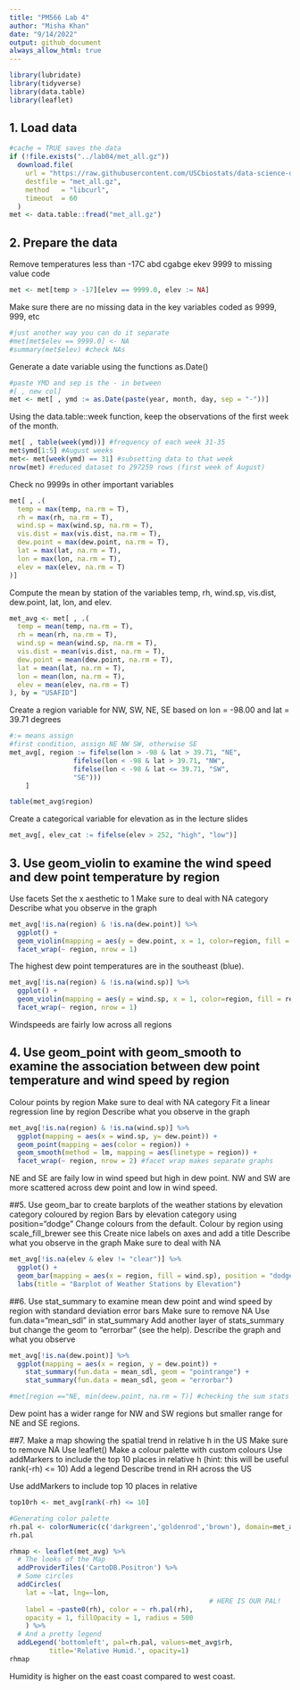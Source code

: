 ```yaml
---
title: "PM566 Lab 4"
author: "Misha Khan"
date: "9/14/2022"
output: github_document
always_allow_html: true
---
```

```r
library(lubridate)
library(tidyverse)
library(data.table)
library(leaflet)
```
  
 
## 1. Load data
```r
#cache = TRUE saves the data
if (!file.exists("../lab04/met_all.gz"))
  download.file(
    url = "https://raw.githubusercontent.com/USCbiostats/data-science-data/master/02_met/met_all.gz",
    destfile = "met_all.gz",
    method   = "libcurl",
    timeout  = 60
  )
met <- data.table::fread("met_all.gz")
```

## 2. Prepare the data

Remove temperatures less than -17C abd cgabge ekev 9999 to missing value code
```r
met <- met[temp > -17][elev == 9999.0, elev := NA]
```

Make sure there are no missing data in the key variables coded as 9999, 999, etc
```r
#just another way you can do it separate
#met[met$elev == 9999.0] <- NA
#summary(met$elev) #check NAs
```

Generate a date variable using the functions as.Date()
```r
#paste YMD and sep is the - in between
#[ , new col]
met <- met[ , ymd := as.Date(paste(year, month, day, sep = "-"))]
```

Using the data.table::week function, keep the observations of the first week of the month.
```r
met[ , table(week(ymd))] #frequency of each week 31-35
met$ymd[1:5] #August weeks
met<- met[week(ymd) == 31] #subsetting data to that week
nrow(met) #reduced dataset to 297259 rows (first week of August)
```

Check no 9999s in other important variables
```r
met[ , .(
  temp = max(temp, na.rm = T),
  rh = max(rh, na.rm = T),
  wind.sp = max(wind.sp, na.rm = T),
  vis.dist = max(vis.dist, na.rm = T),
  dew.point = max(dew.point, na.rm = T),
  lat = max(lat, na.rm = T),
  lon = max(lon, na.rm = T),
  elev = max(elev, na.rm = T)
)]
```

Compute the mean by station of the variables temp, rh, wind.sp, vis.dist, dew.point, lat, lon, and elev.
```r
met_avg <- met[ , .(
  temp = mean(temp, na.rm = T),
  rh = mean(rh, na.rm = T),
  wind.sp = mean(wind.sp, na.rm = T),
  vis.dist = mean(vis.dist, na.rm = T),
  dew.point = mean(dew.point, na.rm = T),
  lat = mean(lat, na.rm = T),
  lon = mean(lon, na.rm = T),
  elev = mean(elev, na.rm = T)
), by = "USAFID"]
```

Create a region variable for NW, SW, NE, SE based on lon = -98.00 and lat = 39.71 degrees
```r
#:= means assign
#first condition, assign NE NW SW, otherwise SE
met_avg[, region := fifelse(lon > -98 & lat > 39.71, "NE", 
                fifelse(lon < -98 & lat > 39.71, "NW",
                fifelse(lon < -98 & lat <= 39.71, "SW",
                "SE")))
    ]

table(met_avg$region)
```

Create a categorical variable for elevation as in the lecture slides
```r
met_avg[, elev_cat := fifelse(elev > 252, "high", "low")]
```


## 3. Use geom_violin to examine the wind speed and dew point temperature by region
Use facets
Set the x aesthetic to 1
Make sure to deal with NA category
Describe what you observe in the graph
```r
met_avg[!is.na(region) & !is.na(dew.point)] %>% 
  ggplot() + 
  geom_violin(mapping = aes(y = dew.point, x = 1, color=region, fill = region)) + 
  facet_wrap(~ region, nrow = 1)
```


The highest dew point temperatures are in the southeast (blue).

```r
met_avg[!is.na(region) & !is.na(wind.sp)] %>% 
  ggplot() + 
  geom_violin(mapping = aes(y = wind.sp, x = 1, color=region, fill = region)) + 
  facet_wrap(~ region, nrow = 1)
```
Windspeeds are fairly low across all regions

## 4. Use geom_point with geom_smooth to examine the association between dew point temperature and wind speed by region
Colour points by region
Make sure to deal with NA category
Fit a linear regression line by region
Describe what you observe in the graph
```r
met_avg[!is.na(region) & !is.na(wind.sp)] %>% 
  ggplot(mapping = aes(x = wind.sp, y= dew.point)) + 
  geom_point(mapping = aes(color = region)) + 
  geom_smooth(method = lm, mapping = aes(linetype = region)) +
  facet_wrap(~ region, nrow = 2) #facet wrap makes separate graphs
```
NE and SE are faily low in wind speed but high in dew point. NW and SW are more scattered across dew point and low in wind speed.

##5. Use geom_bar to create barplots of the weather stations by elevation category coloured by region
Bars by elevation category using position="dodge"
Change colours from the default. Colour by region using scale_fill_brewer see this
Create nice labels on axes and add a title
Describe what you observe in the graph
Make sure to deal with NA

```r
met_avg[!is.na(elev & elev != "clear")] %>%
  ggplot() + 
  geom_bar(mapping = aes(x = region, fill = wind.sp), position = "dodge")  + scale_fill_brewer(palette = "Dark2") +
  labs(title = "Barplot of Weather Stations by Elevation")
```


##6. Use stat_summary to examine mean dew point and wind speed by region with standard deviation error bars
Make sure to remove NA
Use fun.data=“mean_sdl” in stat_summary
Add another layer of stats_summary but change the geom to "errorbar" (see the help).
Describe the graph and what you observe
```r
met_avg[!is.na(dew.point)] %>%
  ggplot(mapping = aes(x = region, y = dew.point)) + 
    stat_summary(fun.data = mean_sdl, geom = "pointrange") +
    stat_summary(fun.data = mean_sdl, geom = "errorbar")

#met[region =="NE, min(deew.point, na.rm = T)] #checking the sum stats
```
Dew point has a wider range for NW and SW regions but smaller range for NE and SE regions.

##7. Make a map showing the spatial trend in relative h in the US
Make sure to remove NA
Use leaflet()
Make a colour palette with custom colours
Use addMarkers to include the top 10 places in relative h (hint: this will be useful rank(-rh) <= 10)
Add a legend
Describe trend in RH across the US

Use addMarkers to include top 10 places in relative
```r
top10rh <- met_avg[rank(-rh) <= 10]
```

```r
#Generating color palette
rh.pal <- colorNumeric(c('darkgreen','goldenrod','brown'), domain=met_avg$rh)
rh.pal

rhmap <- leaflet(met_avg) %>% 
  # The looks of the Map
  addProviderTiles('CartoDB.Positron') %>% 
  # Some circles
  addCircles(
    lat = ~lat, lng=~lon,
                                                  # HERE IS OUR PAL!
    label = ~paste0(rh), color = ~ rh.pal(rh),
    opacity = 1, fillOpacity = 1, radius = 500
    ) %>%
  # And a pretty legend
  addLegend('bottomleft', pal=rh.pal, values=met_avg$rh,
          title='Relative Humid.', opacity=1)
rhmap
```
Humidity is higher on the east coast compared to west coast.

